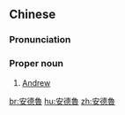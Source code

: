 {{also|安德鲁}}
==Chinese==
{{zh-forms|s=安德鲁|gloss=-}}

===Pronunciation===
{{zh-pron
|m=Āndélǔ
|cat=pn
}}

===Proper noun===
{{zh-proper noun}}

# [[Andrew]]

{{zh-cat|English male given names}}

[[br:安德魯]]
[[hu:安德魯]]
[[zh:安德魯]]